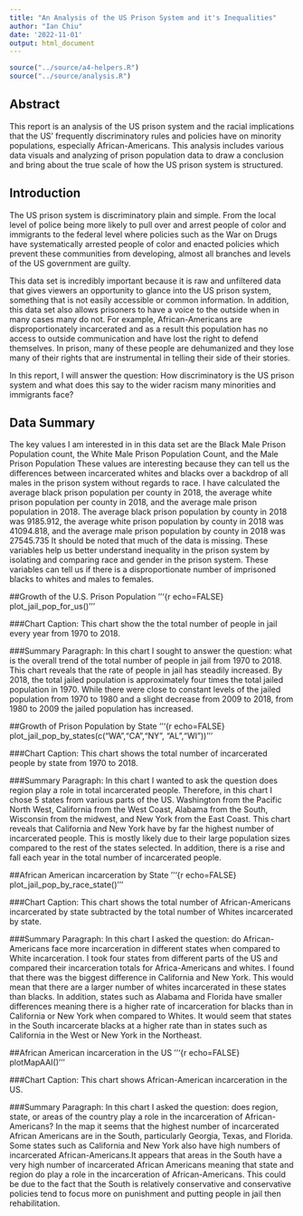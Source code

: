 ```yaml
---
title: "An Analysis of the US Prison System and it's Inequalities"
author: "Ian Chiu"
date: '2022-11-01'
output: html_document
---
```


```r
source("../source/a4-helpers.R")
source("../source/analysis.R")
```

## Abstract 
This report is an analysis of the US prison system and the racial implications that the US' frequently discriminatory rules and policies have on minority populations, especially African-Americans. This analysis includes various data visuals and analyzing of prison population data to draw a conclusion and bring about the true scale of how the US prison system is structured.

## Introduction 
  The US prison system is discriminatory plain and simple. From the local level of police being more likely to pull over and arrest people of color and immigrants to the federal level where policies such as the War on Drugs have systematically arrested people of color and enacted policies which prevent these communities from developing, almost all branches and levels of the US government are guilty.

  This data set is incredibly important because it is raw and unfiltered data that gives viewers an opportunity to glance into the US prison system, something that is not easily accessible or common information. In addition, this data set also allows prisoners to have a voice to the outside when in many cases many do not. For example, African-Americans are disproportionately incarcerated and as a result this population has no access to outside communication and have lost the right to defend themselves. In prison, many of these people are dehumanized and they lose many of their rights that are instrumental in telling their side of their stories.
  
  In this report, I will answer the question: How discriminatory is the US prison system and what does this say to the wider racism many minorities and immigrants face? 
  
## Data Summary 
The key values I am interested in in this data set are the Black Male Prison Population count, the White Male Prison Population Count, and the Male Prison Population These values are interesting because they can tell us the differences between incarcerated whites and blacks over a backdrop of all males in the prison system without regards to race. I have calculated the average black prison population per county in 2018, the average white prison population per county in 2018, and the average male prison population in 2018. The average black prison population by county in 2018 was 9185.912, the average white prison population by county in 2018 was 41094.818, and the average male prison population by county in 2018 was 27545.735 It should be noted that much of the data is missing. These variables help us better understand inequality in the prison system by isolating and comparing race and gender in the prison system. These variables can tell us if there is a disproportionate number of imprisoned blacks to whites and males to females.

##Growth of the U.S. Prison Population
'''{r echo=FALSE}
plot_jail_pop_for_us()
'''

###Chart Caption:
This chart show the the total number of people in jail every year from 1970 to 2018.

###Summary Paragraph:
In this chart I sought to answer the question: what is the overall trend of the total number of people in jail from 1970 to 2018. This chart reveals that the rate of people in jail has steadily increased. By 2018, the total jailed population is approximately four times the total jailed population in 1970. While there were close to constant levels of the jailed population from 1970 to 1980 and a slight decrease from 2009 to 2018, from 1980 to 2009 the jailed population has increased.


##Growth of Prison Population by State
'''{r echo=FALSE}
plot_jail_pop_by_states(c("WA","CA","NY", "AL","WI"))
'''

###Chart Caption:
This chart shows the total number of incarcerated people by state from 1970 to 2018.

###Summary Paragraph:
In this chart I wanted to ask the question does region play a role in total incarcerated people. Therefore, in this chart I chose 5 states from various parts of the US. Washington from the Pacific North West, California from the West Coast, Alabama from the South, Wisconsin from the midwest, and New York from the East Coast. This chart reveals that California and New York have by far the highest number of incarcerated people. This is mostly likely due to their large population sizes compared to the rest of the states selected. In addition, there is a rise and fall each year in the total number of incarcerated people.

##African American incarceration by State
'''{r echo=FALSE}
plot_jail_pop_by_race_state()
'''


###Chart Caption:
This chart shows the total number of African-Americans incarcerated by state subtracted by the total number of Whites incarcerated by state.

###Summary Paragraph:
In this chart I asked the question: do African-Americans face more incarceration in different states when compared to White incarceration. I took four states from different parts of the US and compared their incarceration totals for Africa-Americans and whites. I found that there was the biggest difference in California and New York. This would mean that there are a larger number of whites incarcerated in these states than blacks. In addition, states such as Alabama and Florida have smaller differences meaning there is a higher rate of incarceration for blacks than in California or New York when compared to Whites. It would seem that states in the South incarcerate blacks at a higher rate than in states such as California in the West or New York in the Northeast.

##African American incarceration in the US
'''{r echo=FALSE}
plotMapAAI()
'''

###Chart Caption:
This chart shows African-American incarceration in the US.

###Summary Paragraph:
In this chart I asked the question: does region, state, or areas of the country play a role in the incarceration of African-Americans? In the map it seems that the highest number of incarcerated African Americans are in the South, particularly Georgia, Texas, and Florida. Some states such as California and New York also have high numbers of incarcerated African-Americans.It appears that areas in the South have a very high number of incarcerated African Americans meaning that state and region do play a role in the incarceration of African-Americans. This could be due to the fact that the South is relatively conservative and conservative policies tend to focus more on punishment and putting people in jail then rehabilitation. 